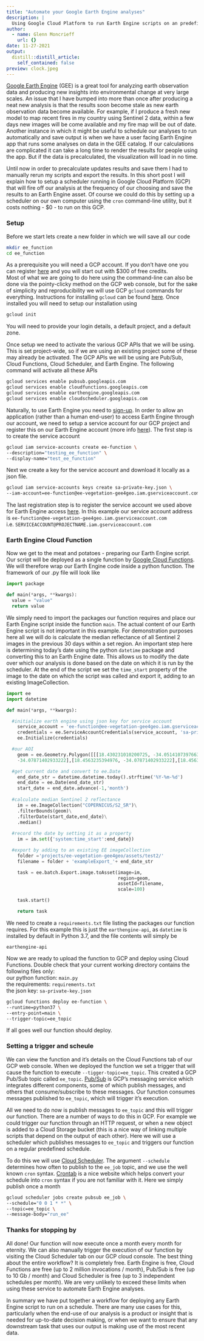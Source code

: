 ```yaml
---
title: "Automate your Google Earth Engine analyses"
description: |
  Using Google Cloud Platform to run Earth Engine scripts on an predefined schedule
author:
  - name: Glenn Moncrieff
    url: {}
date: 11-27-2021
output:
  distill::distill_article:
    self_contained: false
preview: clock.jpeg
---
```


[Google Earth Engine](https://earthengine.google.com/) (GEE) is a great tool for analyzing earth observation data and producing new insights into environmental change at very large scales. An issue that I have bumped into more than  once after producing a neat new analysis is that the results soon become stale as new earth observation data become available. For example, if I produce a fresh new model to map recent fires in my country using Sentinel 2 data, within a few days new images will be come available and my fire map will be out of date. Another instance in which it might be useful to schedule our analyses to run automatically and save output is when we have a user facing Earth Engine app that runs some analyses on data in the GEE catalog. If our calculations are complicated it can take a long time to render the results for people using the app. But if the data is precalculated, the visualization will load in no time.

Until now in order to precalculate updates results and save them I had to manually rerun my scripts and export the results. In this short post I will explain how to setup a scheduler running in Google Cloud Platform (GCP) that will fire off our analysis at the frequency of our choosing and save the results to an Earth Engine asset. Of course we could do this by setting up a scheduler on our own computer using the `cron` command-line utility, but it costs nothing - $0 - to run on this GCP.

### Setup

Before we start lets create a new folder in which we will save all our code

```bash
mkdir ee_function
cd ee_function
```

As a prerequisite you will need a GCP account. If you don't have one you can register [here](https://cloud.google.com/free) and you will start out with $300 of free credits.   
Most of what we are going to do here using the command-line can also be done via the pointy-clicky method on the GCP web console, but for the sake of simplicity and reproducibility we will use GCP `gcloud` commands for everything. Instructions for installing `gcloud` can be found [here](https://cloud.google.com/sdk/docs/install). Once installed you will need to setup our installation using

```bash
gcloud init
```

You will need to provide your login details, a default project, and a default zone.  

Once setup we need to activate the various GCP APIs that we will be using. This is set project-wide, so if we are using an existing project some of these may already be activated. The GCP APIs we will be using are Pub/Sub, Cloud Functions, Cloud Scheduler, and Earth Engine. The following command will activate all these APIs

```bash
gcloud services enable pubsub.googleapis.com
gcloud services enable cloudfunctions.googleapis.com
gcloud services enable earthengine.googleapis.com 
gcloud services enable cloudscheduler.googleapis.com
```

Naturally, to use Earth Engine you need to [sign-up](https://earthengine.google.com/signup/). In order to allow an application (rather than a human end-user) to access Earth Engine through our account, we need to setup a service account for our GCP project and register this on our Earth Engine account (more info [here](https://developers.google.com/earth-engine/guides/service_account)). The first step is to create the service account

```bash
gcloud iam service-accounts create ee-function \
--description="testing_ee_function" \
--display-name="test_ee_function"
```

Next we create a key for the service account and download it locally as a json file.

```bash
gcloud iam service-accounts keys create sa-private-key.json \
--iam-account=ee-function@ee-vegetation-gee4geo.iam.gserviceaccount.com
```

The last registration step is to register the service account we used above for Earth Engine access [here](https://signup.earthengine.google.com/#!/service_accounts). In this example our service account address is `ee-function@ee-vegetation-gee4geo.iam.gserviceaccount.com` i.e. `SERVICEACCOUNT@PROJECTNAME.iam.gserviceaccount.com`  

### Earth Engine Cloud Function
Now we get to the meat and potatoes - preparing our Earth Engine script. Our script will be deployed as a single function by [Google Cloud Functions](https://cloud.google.com/functions). We will therefore wrap our Earth Engine code inside a python function. The framework of our .py file will look like

```python

import package

def main(*args, **kwargs):
  value = "value"
  return value
```

We simply need to import the packages our function requires and place our Earth Engine script inside the function `main`. The actual content of our Earth Engine script is not important in this example. For demonstration purposes here all we will do is calculate the median reflectance of all Sentinel 2 images in the previous 30 days within a set region. An important step here is determining today's date using the python  `datetime` package and converting this to an Earth Engine date. This allows us to modify the date over which our analysis is done based on the date on which it is run by the scheduler. At the end of the script we set the `time_start` property of the image to the date on which the script was called and export it, adding to an existing ImageCollection. 

```python
import ee
import datetime

def main(*args, **kwargs):

  #initialize earth engine using json key for service account
	service_account = 'ee-function@ee-vegetation-gee4geo.iam.gserviceaccount.com'
	credentials = ee.ServiceAccountCredentials(service_account, 'sa-private-key.json')
	ee.Initialize(credentials)

  #our AOI
	geom = ee.Geometry.Polygon([[[18.430231010200725, -34.051410739766304],[18.430231010200725, \
	-34.07871402933222],[18.4563235394976, -34.07871402933222],[18.4563235394976, -34.051410739766304]]])

  #get current date and convert to ee.Date
	end_date_str = datetime.datetime.today().strftime('%Y-%m-%d')
	end_date = ee.Date(end_date_str)
	start_date = end_date.advance(-1,'month')
  
  #calculate median Sentinel 2 reflectance
	im = ee.ImageCollection("COPERNICUS/S2_SR")\
	.filterBounds(geom)\
	.filterDate(start_date,end_date)\
	.median()
  
  #record the date by setting it as a property
	im = im.set({'system:time_start':end_date})

  #export by adding to an existing EE imageCollection
	folder ='projects/ee-vegetation-gee4geo/assets/test2/'
	filename = folder + 'exampleExport_'+ end_date_str

	task = ee.batch.Export.image.toAsset(image=im,   
	                                     region=geom, 
	                                     assetId=filename, 
	                                     scale=100)

	task.start()

	return task
```

We need to create a `requirements.txt` file listing the packages our function requires. For this example this is just the `earthengine-api`, as `datetime` is installed by default in Python 3.7, and the file contents will simply be

`
earthengine-api
`

Now we are ready to upload the function to GCP and deploy using Cloud Functions. Double check that your current working directory contains the following files only:  
our python function: `main.py`  
the requirements: `requirements.txt`  
the json key: `sa-private-key.json`  

```bash
gcloud functions deploy ee-function \
--runtime=python37 \
--entry-point=main \
--trigger-topic=ee_topic
```

If all goes well our function should deploy. 

### Setting a trigger and scheule

We can view the function and it's details on the Cloud Functions tab of our GCP web console. When we deployed the function we set a trigger that will cause the function to execute `--tigger-topic=ee_topic`. This created a GCP Pub/Sub topic called `ee_topic`. [Pub/Sub](https://cloud.google.com/pubsub) is GCP's messaging service which integrates different components, some of which publish messages, and others that consume/subscribe to these messages. Our function consumes messages published to `ee_topic`, which will trigger it's execution.  

All we need to do now is publish messages to `ee_topic` and this will trigger our function. There are a number of ways to do this in GCP. For example we could trigger our function through an HTTP request, or when a new object is added to a Cloud Storage bucket (this is a nice way of linking multiple scripts that depend on the output of each other). Here we will use a scheduler which publishes messages to `ee_topic` and triggers our function on a regular predefined schedule. 

To do this we will use [Cloud Scheduler](https://cloud.google.com/scheduler). The argument `--schedule` determines how often to publish to the `ee_job` topic, and we use the well known `cron` syntax. [Crontab](https://crontab.guru/) is a nice website which helps convert your schedule into `cron` syntax if you are not familiar with it. Here we simply publish once a month

```bash
gcloud scheduler jobs create pubsub ee_job \
--schedule="0 0 1 * *" \
--topic=ee_topic \
--message-body="run_ee"
```


### Thanks for stopping by

All done! Our function will now execute once a month every month for eternity. We can also manually trigger the execution of our function by visiting the Cloud Scheduler tab on our GCP cloud console. The best thing about the entire workflow? It is completely free. Earth Engine is free, Cloud Functions are free (up to 2 million invocations / month), Pub/Sub is free (up to 10 Gb / month) and Cloud Scheduler is free (up to 3 independent schedules per month). We are very unlikely to exceed these limits when using these service to automate Earth Engine analyses.

In summary we have put together a workflow for deploying any Earth Engine script to run on a schedule. There are many use cases for this, particularly when the end-use of our analysis is a product or insight that is needed for up-to-date decision making, or when we want to ensure that any downstream task that uses our output is making use of the most recent data.


